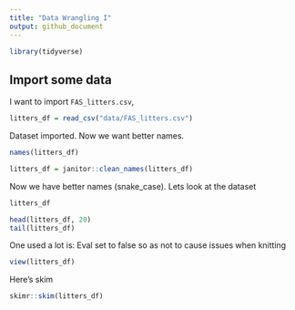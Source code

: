 ```yaml
---
title: "Data Wrangling I"
output: github_document
---
```


```r
library(tidyverse)
```

## Import some data

I want to import `FAS_litters.csv`, 

```r
litters_df = read_csv("data/FAS_litters.csv")
```

Dataset imported. Now we want better names.

```r
names(litters_df)

litters_df = janitor::clean_names(litters_df)
```

Now we have better names (snake_case). Lets look at the dataset

```r
litters_df

head(litters_df, 20)
tail(litters_df)
```

One used a lot is:
Eval set to false so as not to cause issues when knitting

```r
view(litters_df)
```

Here's skim

```r
skimr::skim(litters_df)
```

